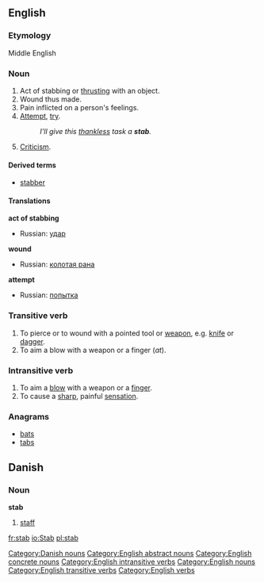 ==English==
{{Wikipedia}}

===Etymology===
Middle English

===Noun===
{{sb|{{PAGENAME}}|{{PAGENAME}}s}}

# Act of stabbing or [[thrust|thrusting]] with an object.
# Wound thus made.
# Pain inflicted on a person's feelings.
# [[attempt|Attempt]], [[try]].
#:''I'll give this [[thankless]] task a '''stab'''.''
# [[Criticism]].

====Derived terms====
* [[stabber]]

====Translations====
'''act of stabbing'''
{{top}}
{{mid}}
* Russian: [[удар]] {{m}}
{{bottom}}

'''wound'''
{{top}}
{{mid}}
* Russian: [[колотая рана]] {{f}}
{{bottom}}

'''attempt'''
{{top}}
{{mid}}
* Russian: [[попытка]] {{f}}
{{bottom}}

===Transitive verb===
{{regverb|'''to stab'''|'''stabs'''|'''stabbed'''|'''stabbing'''}}

# To pierce or to wound with a pointed tool or [[weapon]], e.g. [[knife]] or [[dagger]].
# To aim a blow with a weapon or a finger (''at'').

===Intransitive verb===
# To aim a [[blow]] with a weapon or a [[finger]].
# To cause a [[sharp]], painful [[sensation]].

===Anagrams===
*[[bats]]
*[[tabs]]

==Danish==
===Noun===
'''stab''' {{c}}

# [[staff]]

[[Category:Danish nouns]]
[[Category:English abstract nouns]]
[[Category:English concrete nouns]]
[[Category:English intransitive verbs]]
[[Category:English nouns]]
[[Category:English transitive verbs]]
[[Category:English verbs]]

[[fr:stab]]
[[io:Stab]]
[[pl:stab]]